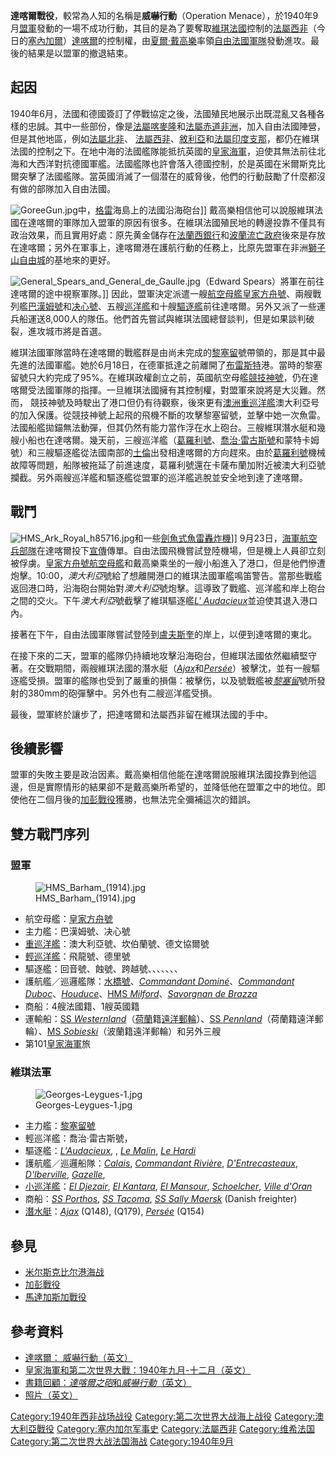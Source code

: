 {{noteTA
|T=zh-hans:达喀尔战役; zh-hant:達喀爾戰役; zh-tw:達卡戰役;
|1=zh-hans:达喀尔; zh-hant:達喀爾; zh-tw:達卡;
|2=zh-hans:维希; zh-hant:維琪;
}}
{{FixBunching|beg}}
{{Infobox Military Conflict
|conflict=達喀爾戰役
|partof=[[第二次世界大戰|第二次世界大戰]][[第二次世界大戰地中海、中東及非洲戰場|非洲戰役]]
|image=
|caption=炮擊達喀爾
|date=1940年9月23日－25日
|place=[[法屬西非|法屬西非]][[達喀爾|達喀爾]] 
|result=維琪法國獲勝
|combatant1={{flagicon|United Kingdom}} [[英國|英國]]<br>{{flagicon|Australia}} [[澳大利亞|澳大利亞]]<br>{{flagicon|France|free}} [[自由法國|自由法國]]
|combatant2={{flagicon|France|vichy}} [[維琪法國|維琪法國]]
|commander1={{flagicon|United Kingdom}} {{tsl|en|John H. D. Cunningham|約翰·H·D·康寧漢|約翰·康寧漢}}<br>{{flagicon|France|free}} [[夏爾·戴高樂|夏爾·戴高樂]]
|commander2={{flagicon|France|vichy}} {{tsl|fr|Pierre Boisson|皮埃尔·弗朗索瓦·波瓦松}}
|strength1=2艘主力艦<br>1艘航空母艦<br>5艘巡洋艦<br>10艘驅逐艦
|strength2=1艘主力艦<br>2艘巡洋艦<br>4艘驅逐艦<br>海岸砲台
|casualties1=2艘主力艦<br>2艘巡洋艦受損
|casualties2=1艘驅逐艦沈沒<br>2艘潛水艇沈沒
}}
{{FixBunching|mid}}
{{Campaignbox Mediterranean, Middle East and African theatres of World War II}}
{{Campaignbox 自由法國在第二次世界大戰期間的軍事行動}}
{{Campaignbox Vichy France Military in World War II}}
{{FixBunching|end}}

'''達喀爾戰役'''，較常為人知的名稱是'''威嚇行動'''（Operation Menace），於1940年9月[[同盟國_(第二次世界大戰)|盟軍]]發動的一場不成功行動，其目的是為了要奪取[[維琪法國|維琪法國]]控制的[[法屬西非|法屬西非]]（今日的[[塞內加爾|塞內加爾]]）[[達喀爾|達喀爾]]的控制權，由[[夏爾·戴高樂|夏爾·戴高樂]]率領[[自由法國|自由法國軍隊]]發動進攻。最後的結果是以盟軍的撤退結束。

==起因==
1940年6月，法國和德國簽訂了停戰協定之後，法國殖民地展示出既混亂又各種各樣的忠誠。其中一些部份，像是[[法屬喀麥隆|法屬喀麥隆]]和[[法屬赤道非洲|法屬赤道非洲]]，加入自由法國陣營，但是其他地區，例如[[法屬北非|法屬北非]]、 [[法屬西非|法屬西非]]、[[法屬敘利亞託管地|敘利亞]]和[[法屬印度支那|法屬印度支那]]，都仍在維琪法國的控制之下。在地中海的法國艦隊能抵抗英國的[[皇家海軍|皇家海軍]]，迫使其無法前往北海和大西洋對抗德國軍艦。法國艦隊也許會落入德國控制，於是英國在米爾斯克比爾突擊了法國艦隊。當英國消滅了一個潜在的威脅後，他們的行動鼓勵了什麼都沒有做的部隊加入自由法國。

[[Image:GoreeGun.jpg|thumb]]中，[[格雷島|格雷]]海島上的法國沿海砲台]]
戴高樂相信他可以說服維琪法國在達喀爾的軍隊加入盟軍的原因有很多。在維琪法國殖民地的轉邊投靠不僅具有政治效果，而且實用好處：原先黄金儲存在[[法蘭西銀行|法蘭西銀行]]和[[波蘭流亡政府|波蘭流亡政府]]後來是存放在達喀爾；另外在軍事上，達喀爾港在護航行動的任務上，比原先盟軍在非洲[[塞拉利昂|獅子山]][[自由城|自由城]]的基地來的更好。

[[Image:General_Spears_and_General_de_Gaulle.jpg|thumb]]（Edward Spears）將軍在前往達喀爾的途中視察軍隊。]]
因此，盟軍決定派遣一艘[[航空母艦|航空母艦]][[皇家方舟號航空母艦_(1937年)|皇家方舟號]]、兩艘戰列艦[[巴漢姆戰列艦|巴漢姆號]]和[[决心号战列舰|决心號]]、五艘[[巡洋艦|巡洋艦]]和十艘[[驅逐艦|驅逐艦]]前往達喀爾。另外又派了一些運兵船運送8,000人的隊伍。他們首先嘗試與維琪法國總督談判，但是如果談判破裂，進攻城市將是首選。

維琪法國軍隊當時在達喀爾的戰艦群是由尚未完成的[[黎賽留號戰列艦|黎塞留]]號帶領的，那是其中最先進的法國軍艦。她於6月18日，在德軍抵達之前離開了[[布雷斯特_(法國)|布雷斯特]]港。當時的黎塞留號只大約完成了95%。在維琪政權創立之前，英國航空母艦[[競技神號航空母艦_(1923年)|競技神號]]，仍在達喀爾受法國軍隊的指揮。一旦維琪法國擁有其控制權，對盟軍來說將是大災難。然而， 競技神號及時駛出了港口但仍有待觀察，後來更有[[皇家澳洲海軍|澳洲]][[重巡洋艦|重巡洋艦]]澳大利亞号的加入保護。從競技神號上起飛的飛機不斷的攻擊黎塞留號，並擊中她一次魚雷。法國船艦拋錨無法動彈，但其仍然有能力當作浮在水上砲台。三艘維琪潛水艇和幾艘小船也在達喀爾。幾天前，三艘巡洋艦（[[葛羅利號|葛羅利號]]、[[喬治·雷古斯號|喬治·雷古斯號]]和蒙特卡姆號）和三艘驅逐艦從法國南部的[[土倫|土倫]]出發相達喀爾的方向趕來。由於[[葛羅利號|葛羅利號]]機械故障等問題，船隊被拖延了前進速度，葛羅利號還在卡薩布蘭加附近被澳大利亞號攔截。另外兩艘巡洋艦和驅逐艦從盟軍的巡洋艦逃脫並安全地到達了達喀爾。

==戰鬥==
[[Image:HMS_Ark_Royal_h85716.jpg|thumb]]和一些[[劍魚式魚雷轟炸機|劍魚式魚雷轟炸機]]]]
9月23日，[[海軍航空兵部隊|海軍航空兵部隊]]在達喀爾投下[[政治宣傳|宣傳]]傳單。自由法國飛機嘗試登陸機場，但是機上人員卻立刻被俘虜。[[皇家方舟號航空母艦_(1937年)|皇家方舟號航空母艦]]和戴高樂乘坐的一艘小船進入了港口，但是他們慘遭炮擊。10:00，''澳大利亞''號給了想離開港口的維琪法國軍艦鳴笛警告。當那些戰艦返回港口時，沿海砲台開始對''澳大利亞''號炮擊。這導致了戰艦、巡洋艦和岸上砲台之間的交火。下午''澳大利亞''號截擊了維琪驅逐艦''[[法國驅逐艦L'_Audacieux|L' Audacieux]]''並迫使其退入港口內。

接著在下午，自由法國軍隊嘗試登陸到[[呂菲斯克|盧夫斯奎]]的岸上，以便到達喀爾的東北。 

在接下來的二天，盟軍的艦隊仍持續地攻擊沿海砲台，但維琪法國依然繼續堅守著。在交戰期間，兩艘維琪法國的潛水艇（''[[Ajax_(Q148)|Ajax]]''和''[[Persée_(Q154)|Persée]]''）被擊沈，並有一艘驅逐艦受損。盟軍的艦隊也受到了嚴重的損傷：{{tsl|en|HMS Resolution (09)||“决心”號}}被''{{tsl|fr|Bévéziers (Q179)||''Béveziers''}}''擊伤，以及{{tsl|en|HMS Barham (04)||“巴漢姆”}}號戰艦被[[黎賽留號戰列艦|''黎塞留'']]號所發射的380mm的砲彈擊中。另外也有二艘巡洋艦受損。 

最後，盟軍終於讓步了，把達喀爾和法屬西非留在維琪法國的手中。

==後續影響==

盟軍的失敗主要是政治因素。戴高樂相信他能在達喀爾說服維琪法國投靠到他這邊，但是實際情形的結果卻不是戴高樂所希望的，並降低他在盟軍之中的地位。即使他在二個月後的[[加彭戰役|加彭戰役]]獲勝，也無法完全彌補這次的錯誤。

==雙方戰鬥序列==
===盟軍===
[[Image:HMS_Barham_(1914).jpg|thumb]]
* 航空母艦：[[皇家方舟號航空母艦_(1937年)|皇家方舟號]]
* 主力艦：巴漢姆號、决心號
* [[重巡洋艦|重巡洋艦]]：澳大利亞號、坎伯蘭號、德文協爾號
* [[輕巡洋艦|輕巡洋艦]]：飛龍號、德里號
* 驅逐艦：回音號、蝕號、跨越號、{{tsl|en|HMS Faulknor (H62)||''Faulknor''}}、{{tsl|en|HMS Foresight (H68)||''Foresight''}}、{{tsl|en|HMS Forester (H74)||''Forester''}}、{{tsl|en|HMS Fortune (H70)||''Fortune''}}、{{tsl|en|HMS Fury (H76)||HMS ''Fury''}}、{{tsl|en|HMS Greyhound (H05)||HMS ''Greyhound''}}、{{tsl|en|HMS Inglefield (D02)||HMS ''Inglefield''}}
* 護航艦／巡邏艦隊：[[水橋號|水橋號]]、''[[Commandant_Dominé|Commandant Dominé]]''、''[[Commandant_Duboc|Commandant Duboc]]''、''[[Houduce|Houduce]]''、[[HMS_Milford_(L51)|HMS ''Milford'']]、''[[French_aviso_Savorgnan_de_Brazza|Savorgnan de Brazza]]''
* 商船：4艘法國籍、1艘英國籍
* 運輸船：[[SS_Westernland|SS ''Westernland'']]（[[荷蘭|荷蘭]]籍[[遠洋郵輪|遠洋郵輪]]）、[[SS_Pennland|SS ''Pennland'']]（荷蘭籍遠洋郵輪）、[[MS_Sobieski|MS ''Sobieski'']]（波蘭籍遠洋郵輪）和另外三艘
* 第101[[皇家海軍|皇家海軍]]旅

===維琪法軍===
[[Image:Georges-Leygues-1.jpg|thumb]]
* 主力艦：[[黎賽留號戰列艦|黎塞留號]]
* 輕巡洋艦：喬治·雷古斯號，{{tsl|fr|Montcalm (croiseur)||''Montcalm''}}
* 驅逐艦：''[[L'Audacieux|L'Audacieux]]'', ''{{tsl|fr|Le Fantasque (contre-torpilleur)||Le Fantasque}}'', ''[[Le_Malin|Le Malin]]'', ''[[Le_Hardi|Le Hardi]]''
* 護航艦／巡邏船隊：''[[French_aviso_Calais|Calais]]'', ''[[Commandant_Rivière|Commandant Rivière]]'', ''[[French_aviso_D'Entrecasteaux|D'Entrecasteaux]]'', ''[[French_aviso_D'Iberville|D'Iberville]]'', ''[[French_aviso_Gazelle|Gazelle]]'', ''{{tsl|en|La Surprise||''La Surprise''}}''
* [[武裝商船|小巡洋艦]]：''[[El_Djezair|El Djezair]]'', ''[[French_auxiliary_cruiser_El_Kantara|El Kantara]]'', ''[[El_Mansour|El Mansour]]'', ''[[French_auxiliary_cruiser_Schoelcher|Schoelcher]]'', ''[[Ville_d'Oran|Ville d'Oran]]''
* 商船：''[[SS_Porthos|SS Porthos]]'', ''[[SS_Tacoma|SS Tacoma]]'', ''[[SS_Sally_Maersk|SS Sally Maersk]]'' (Danish freighter)
* [[潛水艇|潛水艇]]：''[[Ajax_(Q148)|Ajax]]'' (Q148), ''{{tsl|fr|Bévéziers (Q179)|Béveziers|''Béveziers''}}'' (Q179), ''[[Persée_(Q154)|Persée]]'' (Q154)

==參見==
* [[米尔斯克比尔港海战|米尔斯克比尔港海战]]
* [[加彭戰役|加彭戰役]]
* [[馬達加斯加戰役|馬達加斯加戰役]]

==參考資料==
* [https://web.archive.org/web/20051223143804/http://users.swing.be/navbat/bataille/68.html 達喀爾： 威嚇行動（英文）]
* [https://web.archive.org/web/20051224100000/http://www.naval-history.net/WW2194007-2.htm 皇家海軍和第二次世界大戰：1940年九月-十二月（英文）]
* [http://stonebooks.com/archives/960425.shtml 書籍回顧：''達喀爾之砲''和''威嚇行動''（英文）]
* [http://ahoy.tk-jk.net/Letters/Fatherwasservingaboardthe.html 照片（英文）]

{{DEFAULTSORT:Dakar}}
[[Category:1940年西非战场战役|Category:1940年西非战场战役]]
[[Category:第二次世界大战海上战役|Category:第二次世界大战海上战役]]
[[Category:澳大利亞戰役|Category:澳大利亞戰役]]
[[Category:塞内加尔军事史|Category:塞内加尔军事史]]
[[Category:法屬西非|Category:法屬西非]]
[[Category:维希法国|Category:维希法国]]
[[Category:第二次世界大战法国海战|Category:第二次世界大战法国海战]]
[[Category:1940年9月|Category:1940年9月]]